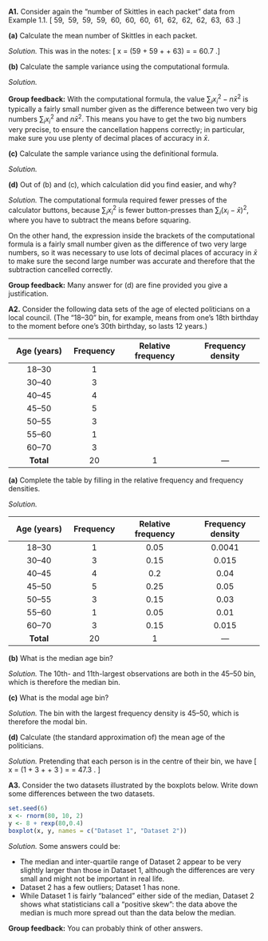 ::::: {.myq}
**A1.** Consider again the "number of Skittles in each packet" data from Example 1.1.
\[ 59, \ 59, \ 59, \ 59, \ 60, \ 60, \ 60, \ 61, \ 62, \ 62, \ 62, \ 63, \ 63 .\]

:::: {.subq}
**(a)** Calculate the mean number of Skittles in each packet.

::: {.myanswers data-latex=""}
*Solution.* This was in the notes:
\[ \bar x = \frac{1}{13} (59 + 59 + \cdots + 63) =  \frac{789}{13} = 60.7 .\]
:::
::::

:::: {.subq}
**(b)** Calculate the sample variance using the computational formula.

::: {.myanswers data-latex=""}
*Solution.*
\begin{align*}
s_x^2 &= \frac{1}{13 - 1} \left( (59^2 + 59^2 + \cdots + 63^2) - 13 \times 60.6923^2)\right) \\
      &= \frac{1}{12} (47915 - 47886.2) \\
      &= 2.40
\end{align*}

**Group feedback:** With the computational formula, the value $\sum_i x_i^2 - n \bar{x}^2$ is typically a fairly small number given as the difference between two very big numbers $\sum_i x_i^2$ and $n \bar x^2$. This means you have to get the two big numbers very precise, to ensure the cancellation happens correctly; in particular, make sure you use plenty of decimal places of accuracy in $\bar x$.
:::
::::

:::: {.subq}
**(c)** Calculate the sample variance using the definitional
formula.

::: {.myanswers data-latex=""}
*Solution.*
\begin{align*}
s_x^2 &= \frac{1}{13 - 1} \left( (59 - 60.7)^2 + (59 - 60.7)^2 + \cdots + (63 - 60.7)^2 \right) \\
      &= \frac{1}{12} (2.86 + 2.86 + \cdots + 5.33) \\
      &= \frac{1}{12} \times 28.77 \\
      &= 2.40
\end{align*}
:::
::::

:::: {.subq}
**(d)** Out of (b) and (c), which calculation did you find easier, and why?

::: {.myanswers data-latex=""}
*Solution.* The computational formula required fewer presses of the calculator buttons, because $\sum_i x_i^2$ is fewer button-presses than $\sum_i (x_i - \bar x)^2$, where you have to subtract the means before squaring.

On the other hand, the expression inside the brackets of the computational formula is a fairly small number given as the difference of two very large numbers, so it was necessary to use lots of decimal places of accuracy in $\bar x$ to make sure the second large number was accurate and therefore that the subtraction cancelled correctly.

**Group feedback:** Many answer for (d) are fine provided you give a justification.
:::
::::
:::::

::::: {.myq}
**A2.** Consider the following data sets of the age of elected politicians on a local council. (The "18--30" bin, for example, means from one's
18th birthday to the moment before one's 30th birthday, so lasts 12 years.)

|   Age (years)    | Frequency | Relative frequency | Frequency density |
|:---------------:|:---------:|:------------------:|:-----------------:|
|   18--30   |     1     |            |              |
|   30--40   |     3     |            |              |
|   40--45   |     4     |            |              |
|   45--50   |     5     |            |              |
|   50--55   |     3     |            |              |
|   55--60   |     1     |            |              |
|   60--70   |     3     |            |              |
|    **Total**    |    20    |          1         |      ---             |

:::: {.subq}
**(a)** Complete the table by filling in the relative frequency and
frequency densities.

::: {.myanswers data-latex=""}
*Solution.*

|   Age (years)    | Frequency | Relative frequency | Frequency density |
|:---------------:|:---------:|:------------------:|:-----------------:|
| 18--30   |     1     |    0.05    |     0.0041        |
|   30--40   |     3  |  0.15     |       0.015      |
|   40--45   |     4    |   0.2     |  0.04     |
|   45--50   |     5    |   0.25      |    0.05      |
|   50--55   |  3    |   0.15     |        0.03      |
|   55--60   |     1     |    0.05    |  0.01        |
|   60--70   |     3     |    0.15    |       0.015       |
|  **Total**    |    20    |          1         |      ---             |

:::
::::

:::: {.subq}
**(b)** What is the median age bin?

::: {.myanswers data-latex=""}
*Solution.* The 10th- and 11th-largest observations are both in the 45--50 bin, which is therefore the median bin.
:::
::::

:::: {.subq}
**(c)** What is the modal age bin?

::: {.myanswers data-latex=""}
*Solution.* The bin with the largest frequency density is 45--50, which is therefore the modal bin.
:::
::::

:::: {.subq}
**(d)** Calculate (the standard approximation of) the mean age of the politicians.

::: {.myanswers data-latex=""}
*Solution.* Pretending that each person is in the centre of their bin, we have
\[ \bar x = \frac{1}{20} (1\times24 + 3\times 35 + \cdots + 3 \times 65) = \frac{946.5}{20} = 47.3 . \]
:::
::::
:::::

:::: {.myq}
**A3.** Consider the two datasets illustrated by the boxplots below. Write down some differences between the two datasets.

```r
set.seed(6)
x <- rnorm(80, 10, 2)
y <- 8 + rexp(80,0.4)
boxplot(x, y, names = c("Dataset 1", "Dataset 2"))
```

::: {.myanswers data-latex=""}
*Solution.* Some answers could be:

* The median and inter-quartile range of Dataset 2 appear to be very slightly larger than those in Dataset 1, although the differences are very small and might not be important in real life.
* Dataset 2 has a few outliers; Dataset 1 has none.
* While Dataset 1 is fairly "balanced" either side of the median, Dataset 2 shows what statisticians call a "positive skew": the data above the median is much more spread out than the data below the median.

**Group feedback:**
You can probably think of other answers.
:::
::::